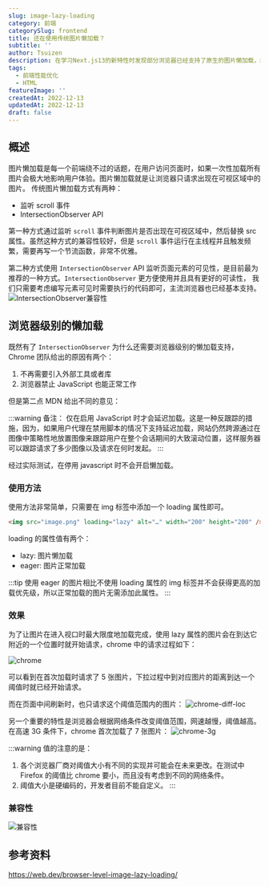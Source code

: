 ```yaml
---
slug: image-lazy-loading
category: 前端
categorySlug: frontend
title: 还在使用传统图片懒加载？
subtitle: ''
author: Tsuizen
description: 在学习Next.js13的新特性时发现部分浏览器已经支持了原生的图片懒加载，却鲜有人提及。
tags:
  - 前端性能优化
  - HTML
featureImage: ''
createdAt: 2022-12-13
updatedAt: 2022-12-13
draft: false
---
```


## 概述

图片懒加载是每一个前端绕不过的话题，在用户访问页面时，如果一次性加载所有图片会极大地影响用户体验。图片懒加载就是让浏览器只请求出现在可视区域中的图片。
传统图片懒加载方式有两种：

- 监听 scroll 事件
- IntersectionObserver API

第一种方式通过监听 `scroll` 事件判断图片是否出现在可视区域中，然后替换 src 属性。虽然这种方式的兼容性较好，但是 `scroll`
事件运行在主线程并且触发频繁，需要再写一个节流函数，非常不优雅。

第二种方式使用 `IntersectionObserver` API 监听页面元素的可见性，是目前最为推荐的一种方式。`IntersectionObserver` 更方便使用并且具有更好的可读性，
我们只需要考虑编写元素可见时需要执行的代码即可，主流浏览器也已经基本支持。
![IntersectionObserver兼容性](/images/posts-images/image-lazy-loading/IntersectionObserver兼容性.jpg)

## 浏览器级别的懒加载

既然有了 `IntersectionObserver` 为什么还需要浏览器级别的懒加载支持，Chrome 团队给出的原因有两个：

1. 不再需要引入外部工具或者库
2. 浏览器禁止 JavaScript 也能正常工作

但是第二点 MDN 给出不同的意见：

:::warning
备注： 仅在启用 JavaScript 时才会延迟加载。这是一种反跟踪的措施，因为，如果用户代理在禁用脚本的情况下支持延迟加载，网站仍然跨源通过在图像中策略性地放置图像来跟踪用户在整个会话期间的大致滚动位置，这样服务器可以跟踪请求了多少图像以及请求在何时发起。
:::

经过实际测试，在停用 javascript 时不会开启懒加载。

### 使用方法

使用方法非常简单，只需要在 img 标签中添加一个 loading 属性即可。

```html
<img src="image.png" loading="lazy" alt="…" width="200" height="200" />
```

loading 的属性值有两个：

- lazy: 图片懒加载
- eager: 图片正常加载

:::tip
使用 eager 的图片相比不使用 loading 属性的 img 标签并不会获得更高的加载优先级，所以正常加载的图片无需添加此属性。
:::

### 效果

为了让图片在进入视口时最大限度地加载完成，使用 lazy 属性的图片会在到达它附近的一个位置时就开始请求，chrome 中的请求过程如下：

![chrome](/images/posts-images/image-lazy-loading/chrome.gif)

可以看到在首次加载时请求了 5 张图片，下拉过程中到对应图片的距离到达一个阈值时就已经开始请求。

而在页面中间刷新时，也只请求这个阈值范围内的图片：
![chrome-diff-loc](/images/posts-images/image-lazy-loading/chrome-diff-loc.gif)

另一个重要的特性是浏览器会根据网络条件改变阈值范围，网速越慢，阈值越高。在高速 3G 条件下，chrome 首次加载了 7 张图片：
![chrome-3g](/images/posts-images/image-lazy-loading/chrome-3g.gif)

:::warning
值的注意的是：

1. 各个浏览器厂商对阈值大小有不同的实现并可能会在未来更改。在测试中 Firefox 的阈值比 chrome 要小，而且没有考虑到不同的网络条件。
2. 阈值大小是硬编码的，开发者目前不能自定义。
   :::

### 兼容性

![兼容性](/images/posts-images/image-lazy-loading/兼容性.jpeg)

## 参考资料

https://web.dev/browser-level-image-lazy-loading/
